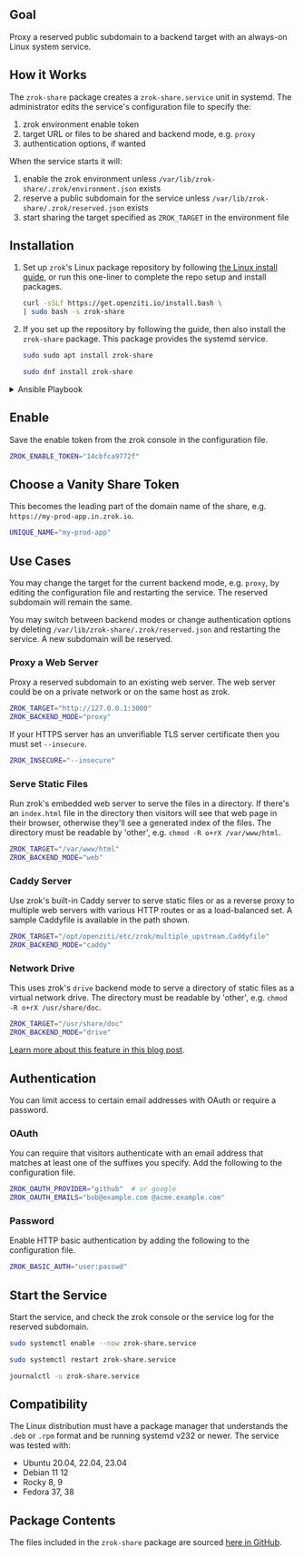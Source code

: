 
## Goal

Proxy a reserved public subdomain to a backend target with an always-on Linux system service.

## How it Works

The `zrok-share` package creates a `zrok-share.service` unit in systemd. The administrator edits the service's configuration file to specify the:

1. zrok environment enable token
1. target URL or files to be shared and backend mode, e.g. `proxy`
1. authentication options, if wanted

When the service starts it will:

1. enable the zrok environment unless `/var/lib/zrok-share/.zrok/environment.json` exists
1. reserve a public subdomain for the service unless `/var/lib/zrok-share/.zrok/reserved.json` exists
1. start sharing the target specified as `ZROK_TARGET` in the environment file

## Installation

1. Set up `zrok`'s Linux package repository by following [the Linux install guide](/guides/install/linux.mdx#install-zrok-from-the-repository), or run this one-liner to complete the repo setup and install packages.

    ```bash
    curl -sSLf https://get.openziti.io/install.bash \
    | sudo bash -s zrok-share
    ```

1. If you set up the repository by following the guide, then also install the `zrok-share` package. This package provides the systemd service.

    ```bash title="Ubuntu, Debian"
    sudo sudo apt install zrok-share
    ```

    ```bash title="Fedora, Rocky"
    sudo dnf install zrok-share
    ```

<Details>
<summary>Ansible Playbook</summary>

<ConcatenateYamlSnippets
  title="Set up package repository and install zrok-share"
>
{AnsibleRepoSetup}
{`
- name: Install zrok-share package
  gather_facts: false
  hosts: all 
  become: true
  tasks:
  - name: Install zrok-share
    ansible.builtin.package:
      name: zrok-share
      state: present

  - name: Copy env config from Ansible controller to target
    copy:
      dest: /opt/openziti/etc/zrok/zrok-share.env
      src: /opt/openziti/etc/zrok/zrok-share.env

  - name: Enable and restart service
    systemd:
      name: zrok-share
      enabled: yes
      state: restarted
      daemon_reload: yes

  - name: Wait for service
    systemd:
      name: zrok-share
      state: started
    register: service_status
    until: service_status.status.ActiveState == 'active'
    retries: 30
    delay: 1
`}
</ConcatenateYamlSnippets>

</Details>

## Enable

Save the enable token from the zrok console in the configuration file.

```bash title="/opt/openziti/etc/zrok/zrok-share.env"
ZROK_ENABLE_TOKEN="14cbfca9772f"
```

## Choose a Vanity Share Token

This becomes the leading part of the domain name of the share, e.g. `https://my-prod-app.in.zrok.io`.

```bash title="/opt/openziti/etc/zrok/zrok-share.env"
UNIQUE_NAME="my-prod-app"
```

## Use Cases

You may change the target for the current backend mode, e.g. `proxy`, by editing the configuration file and restarting the service. The reserved subdomain will remain the same.

You may switch between backend modes or change authentication options by deleting `/var/lib/zrok-share/.zrok/reserved.json` and restarting the service. A new subdomain will be reserved.

### Proxy a Web Server

Proxy a reserved subdomain to an existing web server. The web server could be on a private network or on the same host as zrok.

```bash title="/opt/openziti/etc/zrok/zrok-share.env"
ZROK_TARGET="http://127.0.0.1:3000"
ZROK_BACKEND_MODE="proxy"
```

If your HTTPS server has an unverifiable TLS server certificate then you must set `--insecure`.

```bash title="/opt/openziti/etc/zrok/zrok-share.env"
ZROK_INSECURE="--insecure"
```

### Serve Static Files

Run zrok's embedded web server to serve the files in a directory. If there's an `index.html` file in the directory then visitors will see that web page in their browser, otherwise they'll see a generated index of the files. The directory must be readable by 'other', e.g. `chmod -R o+rX /var/www/html`.

```bash title="/opt/openziti/etc/zrok/zrok-share.env"
ZROK_TARGET="/var/www/html"
ZROK_BACKEND_MODE="web"
```

### Caddy Server

Use zrok's built-in Caddy server to serve static files or as a reverse proxy to multiple web servers with various HTTP routes or as a load-balanced set. A sample Caddyfile is available in the path shown.

```bash title="/opt/openziti/etc/zrok/zrok-share.env"
ZROK_TARGET="/opt/openziti/etc/zrok/multiple_upstream.Caddyfile"
ZROK_BACKEND_MODE="caddy"
```

### Network Drive

This uses zrok's `drive` backend mode to serve a directory of static files as a virtual network drive. The directory must be readable by 'other', e.g. `chmod -R o+rX /usr/share/doc`.

```bash title="/opt/openziti/etc/zrok/zrok-share.env"
ZROK_TARGET="/usr/share/doc"
ZROK_BACKEND_MODE="drive"
```

[Learn more about this feature in this blog post](https://blog.openziti.io/zrok-drives-an-early-preview).

## Authentication

You can limit access to certain email addresses with OAuth or require a password.

### OAuth

You can require that visitors authenticate with an email address that matches at least one of the suffixes you specify. Add the following to the configuration file.

```bash title="/opt/openziti/etc/zrok/zrok-share.env"
ZROK_OAUTH_PROVIDER="github"  # or google
ZROK_OAUTH_EMAILS="bob@example.com @acme.example.com"
```

### Password

Enable HTTP basic authentication by adding the following to the configuration file.

```bash title="/opt/openziti/etc/zrok/zrok-share.env"
ZROK_BASIC_AUTH="user:passwd"
```

## Start the Service

Start the service, and check the zrok console or the service log for the reserved subdomain.

```bash title="run now and at startup"
sudo systemctl enable --now zrok-share.service
```

```bash title="run now"
sudo systemctl restart zrok-share.service
```

```bash
journalctl -u zrok-share.service
```

## Compatibility

The Linux distribution must have a package manager that understands the `.deb` or `.rpm` format and be running systemd v232 or newer. The service was tested with:

* Ubuntu 20.04, 22.04, 23.04
* Debian 11 12
* Rocky 8, 9
* Fedora 37, 38

## Package Contents

The files included in the `zrok-share` package are sourced [here in GitHub](https://github.com/openziti/zrok/tree/main/nfpm).

